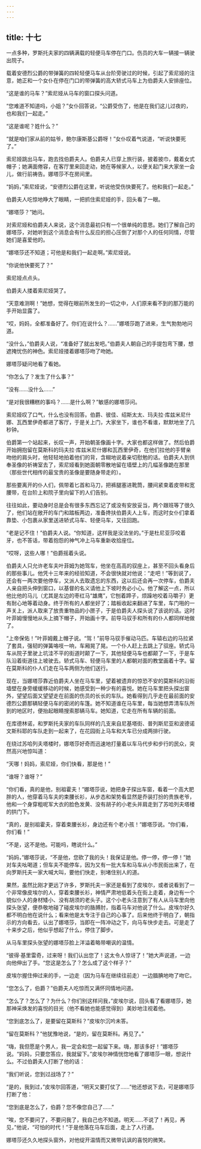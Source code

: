 ```yaml
---
---
---
```

title: 十七
---



一点多种，罗斯托夫家的四辆满载的轻便马车停在门口。伤员的大车一辆接一辆驶出院子。

载着安德烈公爵的带弹簧的四轮轻便马车从台阶旁驶过的时候，引起了索尼娅的注意，她正和一个女仆在停在门口的带弹簧的高大轿式马车上为伯爵夫人安排座位。

“这是谁的马车？”索尼娅从马车的窗口探头问道。

“您难道不知道吗，小姐？”女仆回答说，“公爵受伤了，他是在我们这儿过夜的，也和我们一起走。”

“这是谁呢？姓什么？”

“就是咱们家从前的姑爷，鲍尔康斯基公爵呀！”女仆叹着气说道，“听说快要死了。”

索尼娅跳出马车，跑去找伯爵夫人。伯爵夫人已穿上旅行装，披着披巾，戴着女式帽子；她满面倦容，在客厅里来回走动，她在等候家人，以便关起门来大家坐一会儿，做行前祷告。娜塔莎不在房间里。

“妈妈，”索尼娅说，“安德烈公爵在这里，听说他受伤快要死了。他和我们一起走。”

伯爵夫人吃惊地睁大了眼睛，一把抓住索尼娅的手，回头看了一眼。

“娜塔莎？”她问。

对索尼娅和伯爵夫人来说，这个消息最初只有一个很单纯的意思。她们了解自己的娜塔莎，对她听到这个消息会有什么反应的担心压倒了对那个人的任何同情，尽管她们是喜爱他的。

“娜塔莎还不知道；可他是和我们一起走啊。”索尼娅说。

“你说他快要死了？”

索尼娅点点头。

伯爵夫人搂着索尼娅哭了。

“天意难测啊！”她想，觉得在眼前所发生的一切之中，人们原来看不到的那万能的手开始显露了。

“哎，妈妈，全都准备好了。你们在说什么？……”娜塔莎跑了进来，生气勃勃地问道。

“没什么，”伯爵夫人说，“准备好了就出发吧。”伯爵夫人朝自己的手提包弯下腰，想遮掩忧伤的神色。索尼娅搂着娜塔莎吻了吻她。

娜塔莎疑问地看了看她。

“你怎么了？发生了什么事？”

“没有……没什么……”

“是对我很糟糕的事吗？……是什么啊？”敏感的娜塔莎问。

索尼娅叹了口气，什么也没有回答。伯爵、彼佳、绍斯太太、玛夫拉·库兹米尼什娜、瓦西里伊奇都进了客厅，于是关上门，大家坐下，谁也不看谁，默默地坐了几秒钟。

伯爵第一个站起来，长叹一声，开始朝圣像画十字。大家也都这样做了。然后伯爵开始拥抱留在莫斯科的玛夫拉·库兹米尼什娜和瓦西里伊奇，在他们拉他的手臂亲吻他的肩头时，他轻轻地拍着他们的背，含糊地说着亲切慰勉的话。伯爵夫人到供奉圣像的祈祷室去了，索尼娅看到她面朝零散地留在墙壁上的几幅圣像跪在那里（那些世代相传的最宝贵的圣像是要随身带走的）。

那些要离开的仆人们，佩带着匕首和马刀，把裤腿塞进靴筒，腰间紧束着皮带和宽腰带，在台阶上和院子里向留下的人们告别。

往往如此，要动身时总是会有很多东西忘记了或没有安放妥当，两个跟班等了很久了，他们站在敞开的车门和踏板两边，准备搀扶伯爵夫人上车，而这时女仆们拿着靠垫、小包裹从家里送进轿式马车、轻便马车，又往回跑。

“老是记不住！”伯爵夫人说。“你知道，这样我是没法坐的。”于是杜尼亚莎咬着牙，也不答话，带着抱怨的神气冲上马车重新收拾座位。

“哎呀，这些人哪！”伯爵摇着头说。

伯爵夫人只允许老车夫叶菲姆为她驾车，他坐在高高的驭座上，甚至不回头看身后的那些事儿。他凭十三年来的经验知道，不会很快就对他说：“走吧！”等到说了，还会有一两次要他停车，又派人去取遗忘的东西，这以后还会再一次停车，伯爵夫人亲自把头伸到窗口，以基督的名义请他上下坡时务必小心。他了解这一点，所以他比他的马儿（尤其是左边的枣红马“雄鹰”，它刨着蹄子，烦躁地咬着马嚼子）更有耐心地等着动身。终于所有的人都坐好了；踏板收起来翻进了车里，车门啪的一声关上，派人取来了放贵重物品的小匣子，于是伯爵夫人探头说了该说的话。这时叶菲姆慢慢地从头上摘下帽子，开始画十字。前导马驭手和所有的仆人都同样地做了。

“上帝保佑！”叶菲姆戴上帽子说。“驾！”前导马驭手催动马匹。车辕右边的马拉紧了套具，强韧的弹簧咯吱一响，车厢晃了晃。一个仆人赶上去跳上了驭座。轿式马车从院子里驶上坑洼不平的街道时颠了一下，其他轻便马车也都颠了一下，于是车队沿着街道往上坡驶去。轿式马车、轻便马车里的人都朝对面的教堂画着十字。留在莫斯科的仆人们走在马车两侧为他们送行。

现在，当娜塔莎靠近伯爵夫人坐在马车里，望着被遗弃的惊恐不安的莫斯科的沿街墙壁在身旁缓缓移动的时候，她感受到一种少有的喜悦。她在马车里把头探出窗外，望望后面又望望走在前面的伤员的长长的车队。她看得到几乎走在最前面的安德烈公爵那辆轻便马车的密闭的车篷。她不知道谁在马车里，每当她想弄清车队所到的地区时，便抬起眼睛搜索那辆马车。她知道，它走在所有车辆的前面。

在库德林诺，和罗斯托夫家的车队同样的几支来自尼基塔街、普列斯尼亚和波德诺文斯科耶的车队走到一起来了，在花园街上马车和大车已分成两排行驶。

在绕过苏哈列夫塔楼时，娜塔莎好奇而迅速地打量着以车马代步和步行的民众，突然高兴地惊叫道：

“天哪！妈妈，索尼娅，你们快看，那是他！”

“谁呀？谁呀？”

“你们看，真的是他，别祖霍夫！”娜塔莎说，她把身子探出车窗，看着一个高大肥胖的人，他穿着马车夫的束腰长衫，从步态和架势看显然是乔装打扮的贵族老爷，他和一个身穿粗呢军大衣的脸色发黄、没有胡子的小老头并肩走到了苏哈列夫塔楼的拱门下。

“真的，是别祖霍夫，穿着束腰长衫，身边还有个老小孩！”娜塔莎说。“你们看，你们看！”

“不是，这不是他。可能吗，瞎说什么。”

“妈妈，”娜塔莎说，“不是他，您砍了我的头！我保证是他。停一停，停一停！”她对车夫吆喝道；但车夫不能停车，因为又有一批大车和马车从小市民街出来了，在向罗斯托夫一家大喊大叫，要他们快走，别堵住别人的道。

果然，虽然比刚才更远了许多，罗斯托夫一家还是看到了皮埃尔，或者说看到了一个非常像皮埃尔的人，穿着束腰长衫，神情严肃地低着头在街上走着，身边有一个貌似仆人的身材矮小、没有胡须的老头子。这个小老头注意到了有人从马车里向他探头张望，便恭敬地碰了碰皮埃尔的胳膊肘，指着马车对他说了什么。皮埃尔好久都不明白他在说什么；看来他是太专注于自己的心事了。后来他终于明白了，朝指示的方向看去，认出了娜塔莎，当即在一阵冲动之下，向马车快步走去。可是走了十来步之后，他似乎想起了什么，停住了脚步。

从马车里探头张望的娜塔莎脸上洋溢着略带嘲讽的温情。

“彼得·基里雷奇，过来呀！我们认出您了！这太令人惊讶了！”她大声说道，一边向他伸出了手。“您这是怎么了？怎么成了这个样子？”

皮埃尔握住伸过来的手，一边走（因为马车在继续往前走）一边腼腆地吻了吻它。

“您怎么了，伯爵？”伯爵夫人吃惊而又满怀同情地问道。

“怎么了？怎么了？为什么？你们别这样问我，”皮埃尔说，回头看了看娜塔莎，她那神采焕发的喜悦的目光（他不看她也能感觉得到）美妙地注视着他。

“您到底怎么了，是要留在莫斯科？”皮埃尔沉吟未答。

“留在莫斯科？”他犹豫地说，“是的，留在莫斯科。再见了。”

“嗨，我但愿是个男人，我一定会和您一起留下来。嗨，那该多好！”娜塔莎说。“妈妈，只要您答应，我就留下。”皮埃尔神情恍惚地看了娜塔莎一眼，想说什么。不过伯爵夫人打断了他的话：

“我们听说，您到过战场了？”

“是的，我到过，”皮埃尔回答道，“明天又要打仗了……”他还想说下去，可是娜塔莎打断了他：

“您到底是怎么了，伯爵？您不像您自己了……”

“唉，您不要问了，不要问我了，我自己也不知道。明天……不说了！再见，再见，”他说，“可怕的时代！”于是他落在马车后面，走上了人行道。

娜塔莎还久久地探头窗外，对他绽开温情而又微带讥讽的喜悦的微笑。